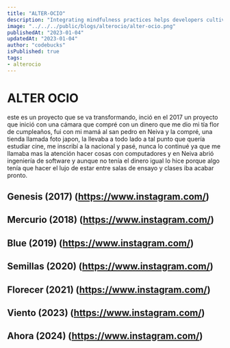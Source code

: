 ```yaml
---
title: "ALTER-OCIO"
description: "Integrating mindfulness practices helps developers cultivate present-moment awareness, fostering focus, problem-solving, and work-life balance."
image: "../../../public/blogs/alterocio/alter-ocio.png"
publishedAt: "2023-01-04"
updatedAt: "2023-01-04"
author: "codebucks"
isPublished: true
tags:
- alterocio
---
```


# ALTER OCIO

este es un proyecto que se va transformando, inció en el 2017 un proyecto que inició con una cámara que compré con un dinero que me dio mi tía flor de cumpleaños, fui con mi mamá al san pedro en Neiva y la compré, una tienda llamada foto japon, la llevaba a todo lado a tal punto que quería estudiar cine, me inscribí a la nacional y pasé, nunca lo continué ya que me llamaba mas la atención hacer cosas con computadores y en Neiva abrió ingeniería de software y aunque no tenía el dinero igual lo hice porque algo tenía que hacer el lujo de estar entre salas de ensayo y clases iba acabar pronto.

## Genesis (2017) (https://www.instagram.com/)

## Mercurio (2018) (https://www.instagram.com/)

## Blue (2019) (https://www.instagram.com/)

## Semillas (2020) (https://www.instagram.com/)

## Florecer (2021) (https://www.instagram.com/)

## Viento (2023) (https://www.instagram.com/)

## Ahora (2024) (https://www.instagram.com/)

